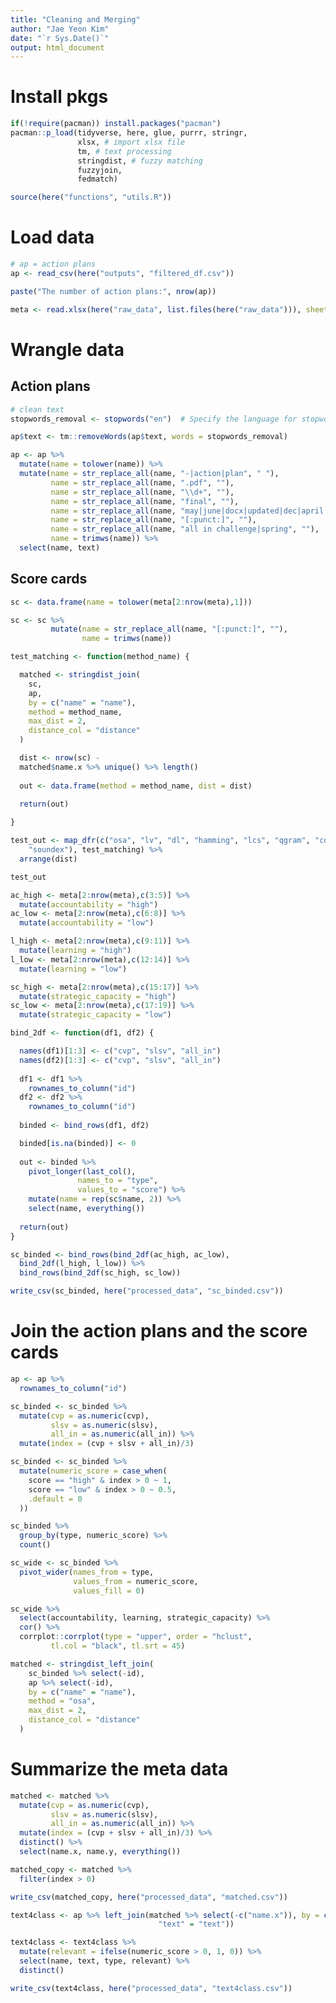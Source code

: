```yaml
---
title: "Cleaning and Merging"
author: "Jae Yeon Kim"
date: "`r Sys.Date()`"
output: html_document
---
```


# Install pkgs 

```r
if(!require(pacman)) install.packages("pacman")
pacman::p_load(tidyverse, here, glue, purrr, stringr, 
               xlsx, # import xlsx file  
               tm, # text processing
               stringdist, # fuzzy matching
               fuzzyjoin,
               fedmatch)

source(here("functions", "utils.R"))
```

# Load data 

```r
# ap = action plans
ap <- read_csv(here("outputs", "filtered_df.csv"))

paste("The number of action plans:", nrow(ap))

meta <- read.xlsx(here("raw_data", list.files(here("raw_data"))), sheetIndex = 1)
```

# Wrangle data 

## Action plans 

```r
# clean text
stopwords_removal <- stopwords("en")  # Specify the language for stopwords (e.g., "en" for English)

ap$text <- tm::removeWords(ap$text, words = stopwords_removal)
```

```r
ap <- ap %>%
  mutate(name = tolower(name)) %>%
  mutate(name = str_replace_all(name, "-|action|plan", " "),
         name = str_replace_all(name, ".pdf", ""),
         name = str_replace_all(name, "\\d+", ""), 
         name = str_replace_all(name, "final", ""),
         name = str_replace_all(name, "may|june|docx|updated|dec|april|vfc|draft|update|revised|revise|jan|july|aug|mar", ""),
         name = str_replace_all(name, "[:punct:]", ""),
         name = str_replace_all(name, "all in challenge|spring", ""),
         name = trimws(name)) %>%
  select(name, text) 
```

## Score cards 

```r
sc <- data.frame(name = tolower(meta[2:nrow(meta),1]))

sc <- sc %>%
         mutate(name = str_replace_all(name, "[:punct:]", ""),
                name = trimws(name)) 

test_matching <- function(method_name) {

  matched <- stringdist_join(
    sc, 
    ap,
    by = c("name" = "name"),
    method = method_name,
    max_dist = 2,
    distance_col = "distance"
  ) 

  dist <- nrow(sc) -
  matched$name.x %>% unique() %>% length()
  
  out <- data.frame(method = method_name, dist = dist)
  
  return(out)

}

test_out <- map_dfr(c("osa", "lv", "dl", "hamming", "lcs", "qgram", "cosine", "jaccard", "jw",
    "soundex"), test_matching) %>%
  arrange(dist)

test_out
```

```R
ac_high <- meta[2:nrow(meta),c(3:5)] %>%
  mutate(accountability = "high") 
ac_low <- meta[2:nrow(meta),c(6:8)] %>%
  mutate(accountability = "low")

l_high <- meta[2:nrow(meta),c(9:11)] %>%
  mutate(learning = "high")
l_low <- meta[2:nrow(meta),c(12:14)] %>%
  mutate(learning = "low")

sc_high <- meta[2:nrow(meta),c(15:17)] %>%
  mutate(strategic_capacity = "high")
sc_low <- meta[2:nrow(meta),c(17:19)] %>%
  mutate(strategic_capacity = "low")
```

```r
bind_2df <- function(df1, df2) {

  names(df1)[1:3] <- c("cvp", "slsv", "all_in")
  names(df2)[1:3] <- c("cvp", "slsv", "all_in")
  
  df1 <- df1 %>%
    rownames_to_column("id")
  df2 <- df2 %>%
    rownames_to_column("id")
  
  binded <- bind_rows(df1, df2)

  binded[is.na(binded)] <- 0
  
  out <- binded %>%
    pivot_longer(last_col(),
               names_to = "type",
               values_to = "score") %>%
    mutate(name = rep(sc$name, 2)) %>%
    select(name, everything()) 
  
  return(out)
}
```

```r
sc_binded <- bind_rows(bind_2df(ac_high, ac_low),
  bind_2df(l_high, l_low)) %>%
  bind_rows(bind_2df(sc_high, sc_low))

write_csv(sc_binded, here("processed_data", "sc_binded.csv"))
```

# Join the action plans and the score cards

```r
ap <- ap %>%
  rownames_to_column("id")
```

```r
sc_binded <- sc_binded %>%
  mutate(cvp = as.numeric(cvp),
         slsv = as.numeric(slsv),
         all_in = as.numeric(all_in)) %>%
  mutate(index = (cvp + slsv + all_in)/3) 

sc_binded <- sc_binded %>%
  mutate(numeric_score = case_when(
    score == "high" & index > 0 ~ 1, 
    score == "low" & index > 0 ~ 0.5,
    .default = 0
  )) 

sc_binded %>%
  group_by(type, numeric_score) %>%
  count()
```

```r
sc_wide <- sc_binded %>%
  pivot_wider(names_from = type, 
              values_from = numeric_score, 
              values_fill = 0)

sc_wide %>%
  select(accountability, learning, strategic_capacity) %>%
  cor() %>%
  corrplot::corrplot(type = "upper", order = "hclust", 
         tl.col = "black", tl.srt = 45)
```

```r
matched <- stringdist_left_join(
    sc_binded %>% select(-id), 
    ap %>% select(-id),
    by = c("name" = "name"),
    method = "osa",
    max_dist = 2,
    distance_col = "distance"
  )
```

# Summarize the meta data 

```r
matched <- matched %>%
  mutate(cvp = as.numeric(cvp),
         slsv = as.numeric(slsv),
         all_in = as.numeric(all_in)) %>%
  mutate(index = (cvp + slsv + all_in)/3) %>%
  distinct() %>%
  select(name.x, name.y, everything())
```

```r
matched_copy <- matched %>%
  filter(index > 0)
```

```r
write_csv(matched_copy, here("processed_data", "matched.csv"))
```

```r
text4class <- ap %>% left_join(matched %>% select(-c("name.x")), by = c("name" = "name.y",
                                 "text" = "text"))

text4class <- text4class %>%
  mutate(relevant = ifelse(numeric_score > 0, 1, 0)) %>%
  select(name, text, type, relevant) %>%
  distinct()
```

```r
write_csv(text4class, here("processed_data", "text4class.csv"))
```